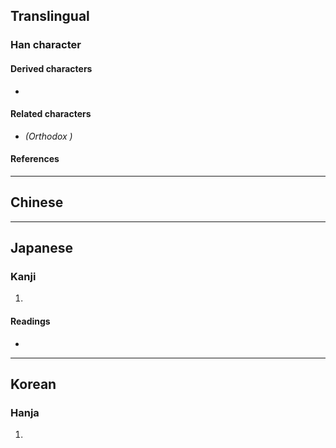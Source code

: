 {{also|嘗}}
{{character info/new}}
==Translingual==

===Han character===
{{Han char|rn=99|rad=甘|as=08|sn=13|four=|canj=FBRTM|ids=⿱𫩠甘}}

====Derived characters====
* {{l|mul|[[𭋌]], [[𧒩]], [[𨣛]], [[𩼝]], [[𣀏]], [[𥋤]]}}

====Related characters====
* {{l|mul|[[嘗]]}} ''(Orthodox {{w|Traditional Chinese characters|traditional form}})''

====References====
{{Han ref|kx=0754.160|dkj=21659|dj=1161.090|hdz=42414.110|uh=751E}}

----

==Chinese==
{{zh-see|嘗|v}}

----

==Japanese==

===Kanji===
{{ja-kanji|grade=|rs=甘08}}

# {{defn|lang=ja|sort=甘08}}

====Readings====
* {{ja-readings|on=[[しょう]] (shō), [[じょう]] (jō)|kun=[[なめる]] (nameru), [[こころみる]] (kokoromiru), [[かって]] (katte)|nanori=}}

----

==Korean==

===Hanja===
{{ko-hanja|hangeul=상|eumhun=|rv=sang|mr=sang|y=sang}}

# {{defn|lang=ko|sort=甘08}}